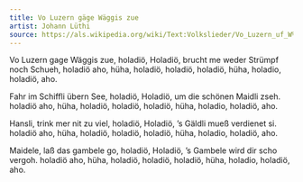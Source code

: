 ```yaml
---
title: Vo Luzern gäge Wäggis zue
artist: Johann Lüthi
source: https://als.wikipedia.org/wiki/Text:Volkslieder/Vo_Luzern_uf_W%C3%A4ggis_zue
---
```




Vo Luzern gage Wäggis zue,
holadiö, Holadiö,
brucht me weder Strümpf noch Schueh,
holadiö aho,
hüha, holadiö,
holadiö, holadiö,
hüha, holadio,
holadiö, aho.

Fahr im Schiffli übern See,
holadiö, Holadiö,
um die schönen Maidli zseh.
holadiö aho,
hüha, holadiö,
holadiö, holadiö,
hüha, holadio,
holadiö, aho.

Hansli, trink mer nit zu viel,
holadiö, Holadiö,
's Gäldli mueß verdienet si.
holadiö aho,
hüha, holadiö,
holadiö, holadiö,
hüha, holadio,
holadiö, aho.

Maidele, laß das gambele go,
holadiö, Holadiö,
's Gambele wird dir scho vergoh.
holadiö aho,
hüha, holadiö,
holadiö, holadiö,
hüha, holadio,
holadiö, aho. 
